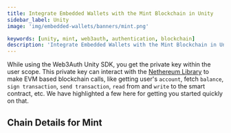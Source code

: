 ```yaml
---
title: Integrate Embedded Wallets with the Mint Blockchain in Unity
sidebar_label: Unity
image: 'img/embedded-wallets/banners/mint.png'

keywords: [unity, mint, web3auth, authentication, blockchain]
description: 'Integrate Embedded Wallets with the Mint Blockchain in Unity | Embedded Wallets'
---
```



While using the Web3Auth Unity SDK, you get the private key within the user scope. This private key can interact with the [Nethereum Library](https://nethereum.com/) to make EVM based blockchain calls, like getting user's `account`, fetch `balance`, `sign transaction`, `send transaction`, `read` from and `write` to the smart contract, etc. We have highlighted a few here for getting you started quickly on that.

## Chain Details for Mint

<ChainDetailsMint />

<EVMInteraction />

